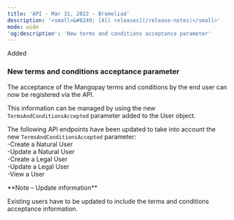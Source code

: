 ```yaml
---  
title: 'API - Mar 31, 2022 - Bromeliad'  
description: '<small>&#8249; [All releases](/release-notes)</small>'  
mode: wide  
'og:description': 'New terms and conditions acceptance parameter'  
---  
```

  
  <div class="pill pill-green rn-pill">Added</div> 
  
### New terms and conditions acceptance parameter  

The acceptance of the Mangopay terms and conditions by the end user can now be registered via the API.  

This information can be managed by using the new `TermsAndConditionsAccepted` parameter added to the User object.  

The following API endpoints have been updated to take into account the new `TermsAndConditionsAccepted` parameter:  
-Create a Natural User  
-Update a Natural User  
-Create a Legal User  
-Update a Legal User  
-View a User  

<Note>  
**Note – Update information** 
  
Existing users have to be updated to include the terms and conditions acceptance information.  
</Note>